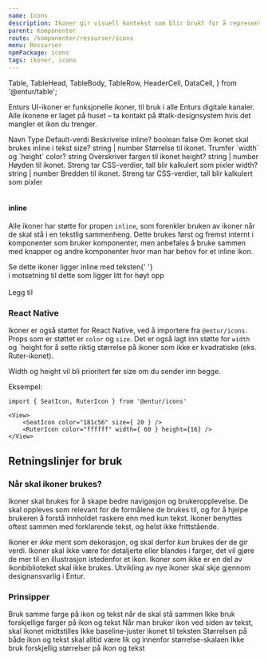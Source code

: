 ```yaml
---
name: Icons
description: Ikoner gir visuell kontekst som blir brukt for å representere handlinger og forbedrer brukervennligheten.
parent: Komponenter
route: /komponenter/ressurser/icons
menu: Ressurser
npmPackage: icons
tags: ikoner, icons
---
```


  Table,
  TableHead,
  TableBody,
  TableRow,
  HeaderCell,
  DataCell,
} from '@entur/table';

<PageHeader />

<IconList icons={icons} />

Enturs UI-ikoner er funksjonelle ikoner, til bruk i alle Enturs digitale kanaler. Alle ikonene er laget på huset – ta kontakt
på #talk-designsystem hvis det mangler et ikon du trenger.

<ExpandableText title="Props" titleElement="Heading3">
  <Table>
    <TableHead>
      <TableRow>
        <HeaderCell>Navn</HeaderCell>
        <HeaderCell>Type</HeaderCell>
        <HeaderCell>Default-verdi</HeaderCell>
        <HeaderCell>Beskrivelse</HeaderCell>
      </TableRow>
    </TableHead>
    <TableBody>
      <TableRow>
        <DataCell>
          <CodeText>inline?</CodeText>
        </DataCell>
        <DataCell>
          <CodeText>boolean</CodeText>
        </DataCell>
        <DataCell>
          <CodeText>false</CodeText>
        </DataCell>
        <DataCell>Om ikonet skal brukes inline i tekst</DataCell>
      </TableRow>
      <TableRow>
        <DataCell>
          <CodeText>size?</CodeText>
        </DataCell>
        <DataCell>
          <CodeText>string | number</CodeText>
        </DataCell>
        <DataCell></DataCell>
        <DataCell>Størrelse til ikonet. Trumfer `width` og `height`</DataCell>
      </TableRow>
      <TableRow>
        <DataCell>
          <CodeText>color?</CodeText>
        </DataCell>
        <DataCell>
          <CodeText>string</CodeText>
        </DataCell>
        <DataCell></DataCell>
        <DataCell>Overskriver fargen til ikonet</DataCell>
      </TableRow>
      <TableRow>
        <DataCell>
          <CodeText>height?</CodeText>
        </DataCell>
        <DataCell>
          <CodeText>string | number</CodeText>
        </DataCell>
        <DataCell></DataCell>
        <DataCell>
          Høyden til ikonet. Streng tar CSS-verdier, tall blir kalkulert som
          pixler
        </DataCell>
      </TableRow>
      <TableRow>
        <DataCell>
          <CodeText>width?</CodeText>
        </DataCell>
        <DataCell>
          <CodeText>string | number</CodeText>
        </DataCell>
        <DataCell></DataCell>
        <DataCell>
          Bredden til ikonet. Streng tar CSS-verdier, tall blir kalkulert som
          pixler
        </DataCell>
      </TableRow>
    </TableBody>
  </Table>
</ExpandableText>

#### inline

Alle ikoner har støtte for propen `inline`, som forenkler bruken av ikoner når de skal stå i en tekstlig sammenheng.
Dette brukes først og fremst internt i komponenter som bruker komponenter, men anbefales å bruke sammen med knapper og andre komponenter hvor man har behov for et inline ikon.

<Playground>
  <div>
    Se dette ikoner ligger inline med teksten{' '}
    <AddIcon inline aria-label="(ikoneksempel som ligger på linje)" />
    <br /> i motsetning til dette som ligger litt for høyt opp <AddIcon aria-label="(ikoneksempel som ligger litt for høyt)" />
    <br />
    <br />
    <PrimaryButton>
      Legg til <AddIcon aria-hidden="true" />
    </PrimaryButton>
  </div>
</Playground>

### React Native

Ikoner er også støttet for React Native, ved å importere fra `@entur/icons`. Props som er støttet er `color` og `size`.
Det er også lagt inn støtte for `width` og `height for å sette riktig størrelse på ikoner som ikke er kvadratiske (eks. Ruter-ikonet).

Width og height vil bli prioritert før size om du sender inn begge.

Eksempel:

```
import { SeatIcon, RuterIcon } from '@entur/icons'

<View>
    <SeatIcon color="181c56" size={ 20 } />
    <RuterIcon color="ffffff" width={ 60 } height={16} />
</View>
```

## Retningslinjer for bruk

### Når skal ikoner brukes?

Ikoner skal brukes for å skape bedre navigasjon og brukeropplevelse. De skal oppleves som relevant for de formålene de brukes til, og for å hjelpe brukeren å forstå innholdet raskere enn med kun tekst. Ikoner benyttes oftest sammen med forklarende tekst, og helst ikke frittstående.

Ikoner er _ikke_ ment som dekorasjon, og skal derfor _kun_ brukes der de gir verdi. Ikoner skal ikke være for detaljerte eller blandes i farger, det vil gjøre de mer til en illustrasjon istedenfor et ikon. Ikoner som ikke er en del av ikonbiblioteket skal ikke brukes. Utvikling av nye ikoner skal skje gjennom designansvarlig i Entur.

### Prinsipper

<BestPractices>
  <Example type="do" src={colorDoSrc} alt="">
    Bruk samme farge på ikon og tekst når de skal stå sammen
  </Example>
  <Example type="dont" src={colorDontSrc} alt="">
    Ikke bruk forskjellige farger på ikon og tekst
  </Example>
</BestPractices>
<BestPractices>
  <Example type="do" src={alignDoSrc} alt="">
    Når man bruker ikon ved siden av tekst, skal ikonet midtstilles
  </Example>
  <Example type="dont" src={alignDontSrc} alt="">
    Ikke baseline-juster ikonet til teksten
  </Example>
</BestPractices>
<BestPractices>
  <Example type="do" src={sizeDoSrc} alt="">
    Størrelsen på både ikon og tekst skal alltid være lik og innenfor
    størrelse-skalaen
  </Example>
  <Example type="dont" src={sizeDontSrc} alt="">
    Ikke bruk forskjellig størrelser på ikon og tekst
  </Example>
</BestPractices>

